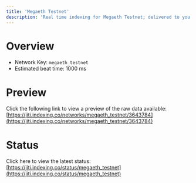 ```yaml
---
title: 'Megaeth Testnet'
description: 'Real time indexing for Megaeth Testnet; delivered to you'
---
```


# Overview
- Network Key: `megaeth_testnet`
- Estimated beat time: 1000 ms

# Preview
Click the following link to view a preview of the raw data available: [https://jiti.indexing.co/networks/megaeth_testnet/3643784](https://jiti.indexing.co/networks/megaeth_testnet/3643784)

# Status
Click here to view the latest status: [https://jiti.indexing.co/status/megaeth_testnet](https://jiti.indexing.co/status/megaeth_testnet)
